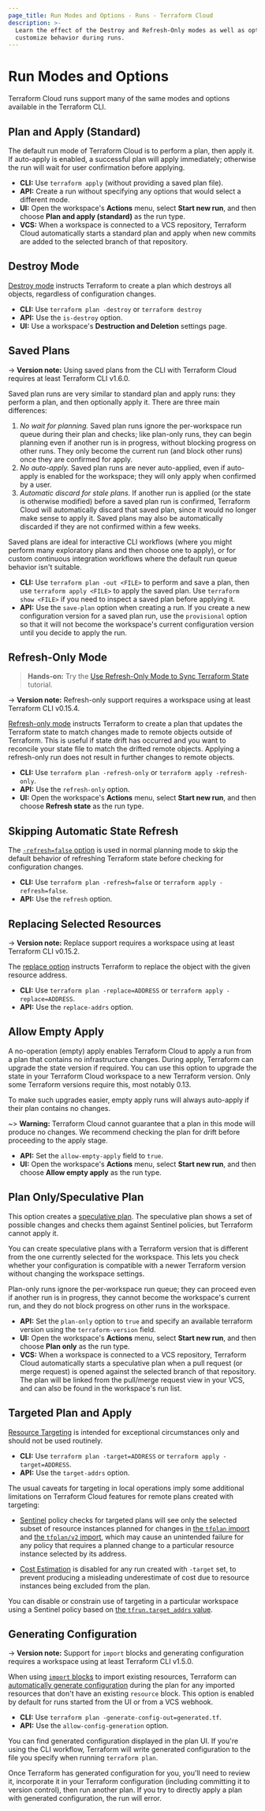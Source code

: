 ```yaml
---
page_title: Run Modes and Options - Runs - Terraform Cloud
description: >-
  Learn the effect of the Destroy and Refresh-Only modes as well as options to
  customize behavior during runs.
---
```


# Run Modes and Options

Terraform Cloud runs support many of the same modes and options available in the Terraform CLI.

## Plan and Apply (Standard)

The default run mode of Terraform Cloud is to perform a plan, then apply it. If auto-apply is enabled, a successful plan will apply immediately; otherwise the run will wait for user confirmation before applying.

- **CLI:** Use `terraform apply` (without providing a saved plan file).
- **API:** Create a run without specifying any options that would select a different mode.
- **UI:** Open the workspace's **Actions** menu, select **Start new run**, and then choose **Plan and apply (standard)** as the run type.
- **VCS:** When a workspace is connected to a VCS repository, Terraform Cloud automatically starts a standard plan and apply when new commits are added to the selected branch of that repository.

## Destroy Mode

[Destroy mode](/terraform/cli/commands/plan#planning-modes) instructs Terraform to create a plan which destroys all objects, regardless of configuration changes.

- **CLI:** Use `terraform plan -destroy` or `terraform destroy`
- **API:** Use the `is-destroy` option.
- **UI:** Use a workspace's **Destruction and Deletion** settings page.

## Saved Plans

-> **Version note:** Using saved plans from the CLI with Terraform Cloud requires at least Terraform CLI v1.6.0.

Saved plan runs are very similar to standard plan and apply runs: they perform a plan, and then optionally apply it. There are three main differences:

1. _No wait for planning._ Saved plan runs ignore the per-workspace run queue during their plan and checks; like plan-only runs, they can begin planning even if another run is in progress, without blocking progress on other runs. They only become the current run (and block other runs) once they are confirmed for apply.
2. _No auto-apply._ Saved plan runs are never auto-applied, even if auto-apply is enabled for the workspace; they will only apply when confirmed by a user.
3. _Automatic discard for stale plans._ If another run is applied (or the state is otherwise modified) before a saved plan run is confirmed, Terraform Cloud will automatically discard that saved plan, since it would no longer make sense to apply it. Saved plans may also be automatically discarded if they are not confirmed within a few weeks.

Saved plans are ideal for interactive CLI workflows (where you might perform many exploratory plans and then choose one to apply), or for custom continuous integration workflows where the default run queue behavior isn't suitable.

- **CLI:** Use `terraform plan -out <FILE>` to perform and save a plan, then use `terraform apply <FILE>` to apply the saved plan. Use `terraform show <FILE>` if you need to inspect a saved plan before applying it.
- **API:** Use the `save-plan` option when creating a run. If you create a new configuration version for a saved plan run, use the `provisional` option so that it will not become the workspace's current configuration version until you decide to apply the run.

## Refresh-Only Mode

> **Hands-on:** Try the [Use Refresh-Only Mode to Sync Terraform State](/terraform/tutorials/state/refresh) tutorial.

-> **Version note:** Refresh-only support requires a workspace using at least Terraform CLI v0.15.4.

[Refresh-only mode](/terraform/cli/commands/plan#planning-modes) instructs Terraform to create a plan that updates the Terraform state to match changes made to remote objects outside of Terraform. This is useful if state drift has occurred and you want to reconcile your state file to match the drifted remote objects. Applying a refresh-only run does not result in further changes to remote objects.

- **CLI:** Use `terraform plan -refresh-only` or `terraform apply -refresh-only`.
- **API:** Use the `refresh-only` option.
- **UI:** Open the workspace's **Actions** menu, select **Start new run**, and then choose **Refresh state** as the run type.

## Skipping Automatic State Refresh

The [`-refresh=false` option](/terraform/cli/commands/plan#refresh-false) is used in normal planning mode to skip the default behavior of refreshing Terraform state before checking for configuration changes.

- **CLI:** Use `terraform plan -refresh=false` or `terraform apply -refresh=false`.
- **API:** Use the `refresh` option.

## Replacing Selected Resources

-> **Version note:** Replace support requires a workspace using at least Terraform CLI v0.15.2.

The [replace option](/terraform/cli/commands/plan#replace-address) instructs Terraform to replace the object with the given resource address.

- **CLI:** Use `terraform plan -replace=ADDRESS` or `terraform apply -replace=ADDRESS`.
- **API:** Use the `replace-addrs` option.

## Allow Empty Apply

A no-operation (empty) apply enables Terraform Cloud to apply a run from a plan that contains no infrastructure changes. During apply, Terraform can upgrade the state version if required. You can use this option to upgrade the state in your Terraform Cloud workspace to a new Terraform version. Only some Terraform versions require this, most notably 0.13.

To make such upgrades easier, empty apply runs will always auto-apply if their plan contains no changes.

~> **Warning:** Terraform Cloud cannot guarantee that a plan in this mode will produce no changes. We recommend checking the plan for drift before proceeding to the apply stage.

- **API:** Set the `allow-empty-apply` field to `true`.
- **UI:** Open the workspace's **Actions** menu, select **Start new run**, and then choose **Allow empty apply** as the run type.

## Plan Only/Speculative Plan

This option creates a [speculative plan](/terraform/cloud-docs/run/remote-operations#speculative-plans). The speculative plan shows a set of possible changes and checks them against Sentinel policies, but Terraform cannot apply it.

You can create speculative plans with a Terraform version that is different from the one currently selected for the workspace. This lets you check whether your configuration is compatible with a newer Terraform version without changing the workspace settings.

Plan-only runs ignore the per-workspace run queue; they can proceed even if another run is in progress, they cannot become the workspace's current run, and they do not block progress on other runs in the workspace.

- **API:** Set the `plan-only` option to `true` and specify an available terraform version using the `terraform-version` field.
- **UI:** Open the workspace's **Actions** menu, select **Start new run**, and then choose **Plan only** as the run type.
- **VCS:** When a workspace is connected to a VCS repository, Terraform Cloud automatically starts a speculative plan when a pull request (or merge request) is opened against the selected branch of that repository. The plan will be linked from the pull/merge request view in your VCS, and can also be found in the workspace's run list.

## Targeted Plan and Apply

[Resource Targeting](/terraform/cli/commands/plan#resource-targeting) is intended for exceptional circumstances only and should not be used routinely.

- **CLI:** Use `terraform plan -target=ADDRESS` or `terraform apply -target=ADDRESS`.
- **API:** Use the `target-addrs` option.

The usual caveats for targeting in local operations imply some additional limitations on Terraform Cloud features for remote plans created with targeting:

- [Sentinel](/terraform/cloud-docs/policy-enforcement) policy checks for targeted plans will see only the selected subset of resource instances planned for changes in [the `tfplan` import](/terraform/cloud-docs/policy-enforcement/sentinel/import/tfplan) and [the `tfplan/v2` import](/terraform/cloud-docs/policy-enforcement/sentinel/import/tfplan-v2), which may cause an unintended failure for any policy that requires a planned change to a particular resource instance selected by its address.

- [Cost Estimation](/terraform/cloud-docs/cost-estimation) is disabled for any run created with `-target` set, to prevent producing a misleading underestimate of cost due to resource instances being excluded from the plan.

You can disable or constrain use of targeting in a particular workspace using a Sentinel policy based on [the `tfrun.target_addrs` value](/terraform/cloud-docs/policy-enforcement/sentinel/import/tfrun#value-target_addrs).

## Generating Configuration

-> **Version note:** Support for `import` blocks and generating configuration requires a workspace using at least Terraform CLI v1.5.0.

When using [`import` blocks](/terraform/language/import) to import existing resources, Terraform can [automatically generate configuration](/terraform/language/import/generating-configuration) during the plan for any imported resources that don't have an existing `resource` block. This option is enabled by default for runs started from the UI or from a VCS webhook.

- **CLI:** Use `terraform plan -generate-config-out=generated.tf`.
- **API:** Use the `allow-config-generation` option.

You can find generated configuration displayed in the plan UI. If you're using the CLI workflow, Terraform will write generated configuration to the file you specify when running `terraform plan`.

Once Terraform has generated configuration for you, you'll need to review it, incorporate it in your Terraform configuration (including committing it to version control), then run another plan. If you try to directly apply a plan with generated configuration, the run will error.
